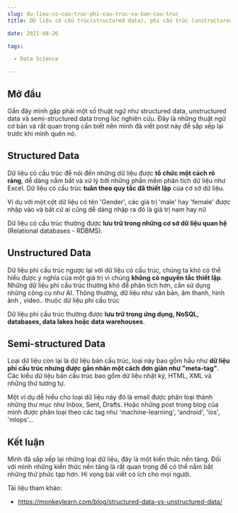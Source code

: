 ```yaml
--- 
slug: du-lieu-co-cau-truc-phi-cau-truc-va-ban-cau-truc
title: Dữ liệu có cấu trúc(structured data), phi cấu trúc (unstructured data) và bán cấu trúc (semi-structured data) là gì?

date: 2021-08-26 

tags: 

  - Data Science 

--- 
```


## Mở đầu

Gần đây mình gặp phải một số thuật ngữ như structured data, unstructured data và semi-structured data trong lúc nghiên cứu. Đây là những thuật ngữ cơ bản và rất quan trọng cần biết nên mình đã viết post này để sắp xếp lại trước khi mình quên nó. 


## Structured Data
Dữ liệu có cấu trúc để nói đến những dữ liệu được **tổ chức một cách rõ ràng**, dễ dàng nắm bắt và xử lý bởi những phần mềm phân tích dữ liệu như Excel. Dữ liệu có cấu trúc **tuân theo quy tắc đã thiết lập** của cơ sở dữ liệu.

Ví dụ với một cột dữ liệu có tên 'Gender', các giá trị 'male' hay 'female' được nhập vào và bất cứ ai cũng dễ dàng nhập ra đó là giá trị nam hay nữ

Dữ liệu có cấu trúc thường được **lưu trữ trong những cơ sở dữ liệu quan hệ** (Relational databases - RDBMS). 


## Unstructured Data
Dữ liệu phi cấu trúc ngược lại với dữ liệu có cấu trúc, chúng ta khó có thể hiểu được ý nghĩa của một giá trị vì chúng **không có nguyên tắc thiết lập**. Những dữ liệu phi cấu trúc thường khó để phân tích hơn, cần sử dụng những công cụ như AI. Thông thường, dữ liệu như văn bản, âm thanh, hình ảnh , video.. thuộc dữ liệu phi cấu trúc

Dữ liệu phi cấu trúc thường được **lưu trữ trong ứng dụng, NoSQL, databases, data lakes hoặc data warehouses**. 


## Semi-structured Data
Loại dữ liệu còn lại là dữ liệu bán cấu trúc, loại này bao gồm hầu như **dữ liệu phi cấu trúc nhưng được gắn nhãn một cách đơn giản như "meta-tag"**. Các kiểu dữ liệu bán cấu trúc bao gồm dữ liệu nhật ký, HTML, XML và những thứ tương tự.

Một ví dụ dễ hiểu cho loại dữ liệu này đó là email được phân loại thành những thư mục như Inbox, Sent, Drafts. Hoặc những post trong blog của mình được phân loại theo các tag như 'machine-learning', 'android', 'ios', 'mlops'...


## Kết luận

Mình đã sắp xếp lại những loại dữ liệu, đây là một kiến thức nền tảng. Đối với mình những kiến thức nền tảng là rất quan trọng để có thể nắm bắt những thứ phức tạp hơn. Hi vọng bài viết có ích cho mọi người.

Tài liệu tham khảo: 
* https://monkeylearn.com/blog/structured-data-vs-unstructured-data/


